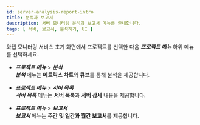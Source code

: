 ```yaml
---
id: server-analysis-report-intro
title: 분석과 보고서
description: 서버 모니터링 분석과 보고서 메뉴를 안내합니다. 
tags: [ 서버, 보고서, 분석하기, UI ]
---
```


<!-- 분석하기 개요 짜기
## 분석하기

## 보고서

## 기능 및 메뉴 안내
-->

와탭 모니터링 서비스 초기 화면에서 프로젝트를 선택한 다음 ***프로젝트 메뉴*** 하위 메뉴를 선택하세요. 

* ***프로젝트 메뉴*** > ***분석***  
    ***분석*** 메뉴는 **메트릭스 차트**와 **큐브**를 통해 분석을 제공합니다.

* ***프로젝트 메뉴*** > ***서버 목록***  
    ***서버 목록*** 메뉴는 **서버 목록**과 **서버 상세** 내용을 제공합니다.   

* ***프로젝트 메뉴*** > ***보고서***  
    ***보고서*** 메뉴는 **주간 및 일간과 월간 보고서**를 제공합니다.

